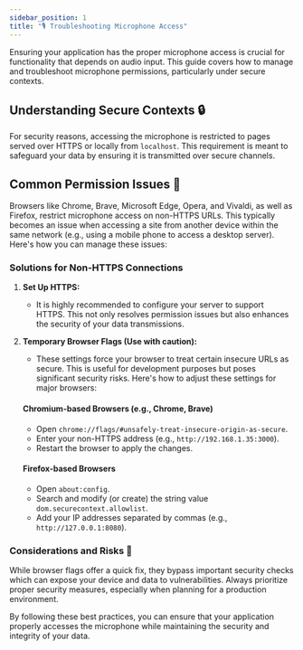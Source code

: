 ```yaml
---
sidebar_position: 1
title: "🎙️ Troubleshooting Microphone Access"
---
```


Ensuring your application has the proper microphone access is crucial for functionality that depends on audio input. This guide covers how to manage and troubleshoot microphone permissions, particularly under secure contexts.

## Understanding Secure Contexts 🔒

For security reasons, accessing the microphone is restricted to pages served over HTTPS or locally from `localhost`. This requirement is meant to safeguard your data by ensuring it is transmitted over secure channels.

## Common Permission Issues 🚫

Browsers like Chrome, Brave, Microsoft Edge, Opera, and Vivaldi, as well as Firefox, restrict microphone access on non-HTTPS URLs. This typically becomes an issue when accessing a site from another device within the same network (e.g., using a mobile phone to access a desktop server). Here's how you can manage these issues:

### Solutions for Non-HTTPS Connections

1. **Set Up HTTPS:**
   - It is highly recommended to configure your server to support HTTPS. This not only resolves permission issues but also enhances the security of your data transmissions.

2. **Temporary Browser Flags (Use with caution):**
   - These settings force your browser to treat certain insecure URLs as secure. This is useful for development purposes but poses significant security risks. Here's how to adjust these settings for major browsers:

   #### Chromium-based Browsers (e.g., Chrome, Brave)
   - Open `chrome://flags/#unsafely-treat-insecure-origin-as-secure`.
   - Enter your non-HTTPS address (e.g., `http://192.168.1.35:3000`).
   - Restart the browser to apply the changes.

   #### Firefox-based Browsers
   - Open `about:config`.
   - Search and modify (or create) the string value `dom.securecontext.allowlist`.
   - Add your IP addresses separated by commas (e.g., `http://127.0.0.1:8080`).

### Considerations and Risks 🚨

While browser flags offer a quick fix, they bypass important security checks which can expose your device and data to vulnerabilities. Always prioritize proper security measures, especially when planning for a production environment.

By following these best practices, you can ensure that your application properly accesses the microphone while maintaining the security and integrity of your data.